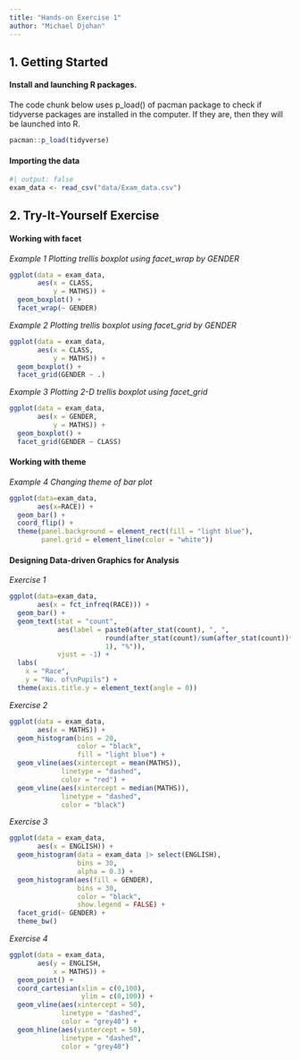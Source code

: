 ```yaml
---
title: "Hands-on Exercise 1"
author: "Michael Djohan"
---
```


## **1. Getting Started**

#### Install and launching R packages.

The code chunk below uses p_load() of pacman package to check if tidyverse packages are installed in the computer. If they are, then they will be launched into R.

```r
pacman::p_load(tidyverse)
```

#### Importing the data

```r
#| output: false
exam_data <- read_csv("data/Exam_data.csv")
```

## 2. Try-It-Yourself Exercise

#### Working with facet

*Example 1 Plotting trellis boxplot using facet_wrap by GENDER*

```r
ggplot(data = exam_data,
       aes(x = CLASS,
           y = MATHS)) +
  geom_boxplot() +
  facet_wrap(~ GENDER)
```

*Example 2 Plotting trellis boxplot using facet_grid by GENDER*

```r
ggplot(data = exam_data,
       aes(x = CLASS,
           y = MATHS)) +
  geom_boxplot() +
  facet_grid(GENDER ~ .)
```

*Example 3 Plotting 2-D trellis boxplot using facet_grid*

```r
ggplot(data = exam_data,
       aes(x = GENDER,
           y = MATHS)) +
  geom_boxplot() +
  facet_grid(GENDER ~ CLASS)
```

#### Working with theme

*Example 4 Changing theme of bar plot*

```r
ggplot(data=exam_data, 
       aes(x=RACE)) +
  geom_bar() +
  coord_flip() +
  theme(panel.background = element_rect(fill = "light blue"),
        panel.grid = element_line(color = "white"))
```

#### Designing Data-driven Graphics for Analysis

*Exercise 1*

```r
ggplot(data=exam_data, 
       aes(x = fct_infreq(RACE))) +
  geom_bar() +
  geom_text(stat = "count", 
            aes(label = paste0(after_stat(count), ", ",
                        round(after_stat(count)/sum(after_stat(count))*100,
                        1), "%")), 
            vjust = -1) +
  labs(
    x = "Race",
    y = "No. of\nPupils") +
  theme(axis.title.y = element_text(angle = 0))
```

*Exercise 2*

```r
ggplot(data = exam_data,
       aes(x = MATHS)) +
  geom_histogram(bins = 20,
                 color = "black",
                 fill = "light blue") +
  geom_vline(aes(xintercept = mean(MATHS)),
             linetype = "dashed",
             color = "red") +
  geom_vline(aes(xintercept = median(MATHS)),
             linetype = "dashed",
             color = "black")
```

*Exercise 3*

```r
ggplot(data = exam_data,
       aes(x = ENGLISH)) +
  geom_histogram(data = exam_data |> select(ENGLISH), 
                 bins = 30,
                 alpha = 0.3) +
  geom_histogram(aes(fill = GENDER),
                 bins = 30,
                 color = "black",
                 show.legend = FALSE) +
  facet_grid(~ GENDER) +
  theme_bw()
```

*Exercise 4*

```r
ggplot(data = exam_data,
       aes(y = ENGLISH,
           x = MATHS)) +
  geom_point() +
  coord_cartesian(xlim = c(0,100),
                  ylim = c(0,100)) +
  geom_vline(aes(xintercept = 50),
             linetype = "dashed",
             color = "grey40") +
  geom_hline(aes(yintercept = 50),
             linetype = "dashed",
             color = "grey40") 
```
